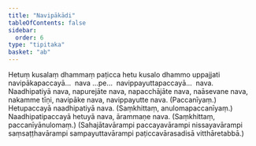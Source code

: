 ```yaml
---
title: "Navipākādi"
tableOfContents: false
sidebar:
  order: 6
type: "tipitaka"
basket: "ab"
---
```



<DynamicBreadcrumb />

<Division number="10">

<Paragraph number="14">
Hetuṃ kusalaṃ dhammaṃ paṭicca hetu kusalo dhammo uppajjati navipākapaccayā…  nava …pe…  navippayuttapaccayā…  nava.
</Paragraph>

</Division>
<Division number="11">

<Paragraph number="15">
Naadhipatiyā nava, napurejāte nava, napacchājāte nava, naāsevane nava, nakamme tīṇi, navipāke nava, navippayutte nava. (Paccanīyaṃ.)
</Paragraph>

<Paragraph number="16">
Hetupaccayā naadhipatiyā nava. (Saṃkhittaṃ, anulomapaccanīyaṃ.)
</Paragraph>

<Paragraph number="17">
Naadhipatipaccayā hetuyā nava, ārammaṇe nava. (Saṃkhittaṃ, paccanīyānulomaṃ.)
</Paragraph>

<Paragraph number="18">
(Sahajātavārampi paccayavārampi nissayavārampi saṃsaṭṭhavārampi sampayuttavārampi paṭiccavārasadisā vitthāretabbā.)
</Paragraph>
</Division>